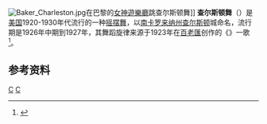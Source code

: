 [[Image:Baker_Charleston.jpg|thumb]]在巴黎的[[女神遊樂廳|女神遊樂廳]]跳查尔斯顿舞]]
'''查尔斯顿舞'''（{{lang-en|'''The Charleston'''}}）是[[美国|美国]]1920-1930年代流行的一种[[摇摆舞|摇摆舞]]，以[[南卡罗来纳州|南卡罗来纳州]][[查尔斯顿_(南卡罗来纳州)|查尔斯顿]]城命名，流行期是1926年中期到1927年，其舞蹈旋律来源于1923年{{link-en|詹姆士·P·约翰逊|James P. Johnson}}在[[百老匯劇院|百老匯]]创作的《{{link-en|查尔斯顿 (歌曲)|Charleston (song)|查尔斯顿}}》一歌<ref name="Broadway Production: Runnin' Wild">{{Cite web |url=http://ibdb.com/production.asp?ID=9308 |title=Broadway Production: Runnin' Wild |access-date=2014-05-22 |archive-date=2006-07-15 |archive-url=https://web.archive.org/web/20060715214548/http://ibdb.com/production.asp?ID=9308 |dead-url=no }}</ref>。

==参考资料==
{{reflist}}

{{街舞}}
{{Dance-stub}}

[[Category:爵士樂|C]]
[[Category:舞蹈|C]]